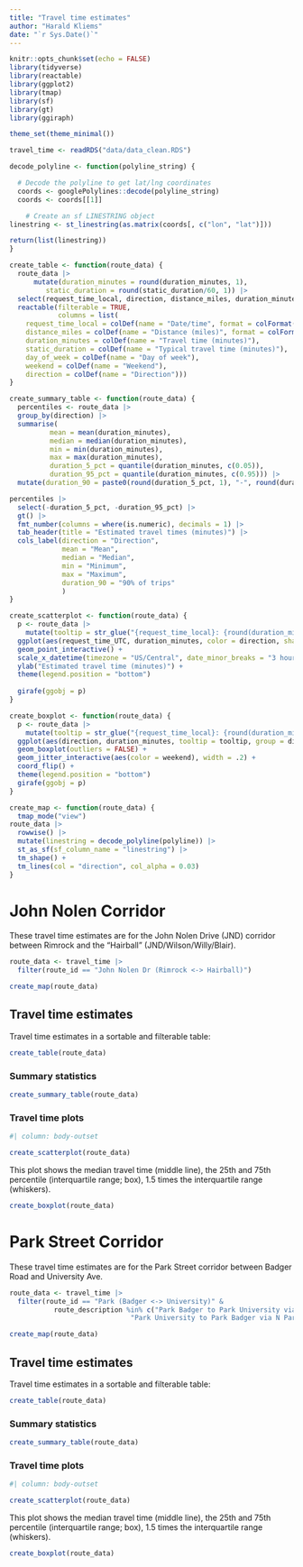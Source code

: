 ```yaml
---
title: "Travel time estimates"
author: "Harald Kliems"
date: "`r Sys.Date()`"
---
```


```r
knitr::opts_chunk$set(echo = FALSE)
library(tidyverse)
library(reactable)
library(ggplot2)
library(tmap)
library(sf)
library(gt)
library(ggiraph)

theme_set(theme_minimal())
```

```r
travel_time <- readRDS("data/data_clean.RDS")

decode_polyline <- function(polyline_string) {

  # Decode the polyline to get lat/lng coordinates
  coords <- googlePolylines::decode(polyline_string)
  coords <- coords[[1]]

    # Create an sf LINESTRING object
linestring <- st_linestring(as.matrix(coords[, c("lon", "lat")]))

return(list(linestring))
}

create_table <- function(route_data) {
  route_data |> 
      mutate(duration_minutes = round(duration_minutes, 1),
         static_duration = round(static_duration/60, 1)) |> 
  select(request_time_local, direction, distance_miles, duration_minutes, static_duration, day_of_week, weekend) |> 
  reactable(filterable = TRUE,
            columns = list(
    request_time_local = colDef(name = "Date/time", format = colFormat(datetime = TRUE)),
    distance_miles = colDef(name = "Distance (miles)", format = colFormat(digits = 1)),
    duration_minutes = colDef(name = "Travel time (minutes)"),
    static_duration = colDef(name = "Typical travel time (minutes)"),
    day_of_week = colDef(name = "Day of week"),
    weekend = colDef(name = "Weekend"),
    direction = colDef(name = "Direction")))
}

create_summary_table <- function(route_data) {
  percentiles <- route_data |> 
  group_by(direction) |> 
  summarise(
          mean = mean(duration_minutes),
          median = median(duration_minutes),
          min = min(duration_minutes),
          max = max(duration_minutes),
          duration_5_pct = quantile(duration_minutes, c(0.05)),
          duration_95_pct = quantile(duration_minutes, c(0.95))) |> 
  mutate(duration_90 = paste0(round(duration_5_pct, 1), "-", round(duration_95_pct,1 )))

percentiles |> 
  select(-duration_5_pct, -duration_95_pct) |> 
  gt() |> 
  fmt_number(columns = where(is.numeric), decimals = 1) |> 
  tab_header(title = "Estimated travel times (minutes)") |> 
  cols_label(direction = "Direction",
             mean = "Mean",
             median = "Median",
             min = "Minimum",
             max = "Maximum",
             duration_90 = "90% of trips"
             )
}

create_scatterplot <- function(route_data) {
  p <- route_data |> 
    mutate(tooltip = str_glue("{request_time_local}: {round(duration_minutes,1)} min")) |>
  ggplot(aes(request_time_UTC, duration_minutes, color = direction, shape = weekend, tooltip = tooltip)) +
  geom_point_interactive() +
  scale_x_datetime(timezone = "US/Central", date_minor_breaks = "3 hours", name = "Date/time") +
  ylab("Estimated travel time (minutes)") +
  theme(legend.position = "bottom")
  
  girafe(ggobj = p)
}

create_boxplot <- function(route_data) {
  p <- route_data |> 
    mutate(tooltip = str_glue("{request_time_local}: {round(duration_minutes,1)} min")) |>
  ggplot(aes(direction, duration_minutes, tooltip = tooltip, group = direction)) +
  geom_boxplot(outliers = FALSE) +
  geom_jitter_interactive(aes(color = weekend), width = .2) +
  coord_flip() +
  theme(legend.position = "bottom")
  girafe(ggobj = p)
}

create_map <- function(route_data) {
  tmap_mode("view")
route_data |> 
  rowwise() |> 
  mutate(linestring = decode_polyline(polyline)) |> 
  st_as_sf(sf_column_name = "linestring") |> 
  tm_shape() +
  tm_lines(col = "direction", col_alpha = 0.03)
}
```


# John Nolen Corridor
These travel time estimates are for the John Nolen Drive (JND) corridor between Rimrock and the "Hairball" (JND/Wilson/Willy/Blair). 

```r
route_data <- travel_time |> 
  filter(route_id == "John Nolen Dr (Rimrock <-> Hairball)") 
```


```r
create_map(route_data)
```

## Travel time estimates
Travel time estimates in a sortable and filterable table:
```r
create_table(route_data)
```

### Summary statistics

```r
create_summary_table(route_data)
```


### Travel time plots
```r
#| column: body-outset

create_scatterplot(route_data)
```


This plot shows the median travel time (middle line), the 25th and 75th percentile (interquartile range; box), 1.5 times the interquartile range (whiskers).
```r
create_boxplot(route_data)
```

# Park Street Corridor
These travel time estimates are for the Park Street corridor between Badger Road and University Ave. 

```r
route_data <- travel_time |> 
  filter(route_id == "Park (Badger <-> University)" & 
           route_description %in% c("Park Badger to Park University via Wisconsin Law Enforcement Officers Hwy and S Park St",
                              "Park University to Park Badger via N Park St")) 
```


```r
create_map(route_data)
```

## Travel time estimates
Travel time estimates in a sortable and filterable table:
```r
create_table(route_data)
```

### Summary statistics

```r
create_summary_table(route_data)
```


### Travel time plots
```r
#| column: body-outset

create_scatterplot(route_data)
```


This plot shows the median travel time (middle line), the 25th and 75th percentile (interquartile range; box), 1.5 times the interquartile range (whiskers).
```r
create_boxplot(route_data)
```

